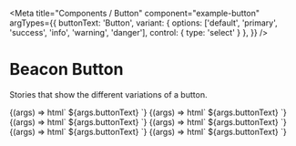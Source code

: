 
<Meta
  title="Components / Button"
  component="example-button"
  argTypes={{
    buttonText: 'Button',
    variant: {
      options: ['default', 'primary', 'success', 'info', 'warning', 'danger'],
      control: { type: 'select' }
    },
  }}
/>

# Beacon Button

Stories that show the different variations of a button.

<Canvas withSource="open">
  <Story
    name="Button - default"
    component="example-button"
    args={{
      buttonText: 'Default Button',
      variant: 'default',
    }}
  >
    {(args) => html`
        <example-button variant="${args.variant}">${args.buttonText}</example-button>
    `}
  </Story>
</Canvas>

<ArgsTable story="Button - default" />

<Canvas withSource="open">
  <Story
    name="Button - primary"
    component="example-button"
    args={{
      buttonText: 'Primary Button',
      variant: 'primary',
    }}
  >
    {(args) => html`
        <example-button variant="${args.variant}">${args.buttonText}</example-button>
    `}
  </Story>
</Canvas>

<ArgsTable story="Button - primary" />

<Canvas withSource="open">
  <Story
    name="Button - success"
    component="example-button"
    args={{
      buttonText: 'Success Button',
      variant: 'success',
    }}
  >
    {(args) => html`
        <example-button variant="${args.variant}" >${args.buttonText}</example-button>
    `}
  </Story>
</Canvas>

<ArgsTable story="Button - sucsess" />

<Canvas withSource="open">
  <Story
    name="Button - info"
    component="example-button"
    args={{
      buttonText: 'Info Button',
      variant: 'info',
    }}
  >
    {(args) => html`
        <example-button variant="${args.variant}" >${args.buttonText}</example-button>
    `}
  </Story>
</Canvas>

<ArgsTable story="Button - info" />

<Canvas withSource="open">
  <Story
    name="Button - warning"
    component="example-button"
    args={{
      buttonText: 'Warning Button',
      variant: 'warning',
    }}
  >
    {(args) => html`
        <example-button variant="${args.variant}" >${args.buttonText}</example-button>
    `}
  </Story>
</Canvas>

<ArgsTable story="Button - warning" />

<Canvas withSource="open">
  <Story
    name="Button - danger"
    component="example-button"
    args={{
      buttonText: 'Danger Button',
      variant: 'danger',
    }}
  >
    {(args) => html`
        <example-button variant="${args.variant}" >${args.buttonText}</example-button>
    `}
  </Story>
</Canvas>

<ArgsTable story="Button - danger" />

